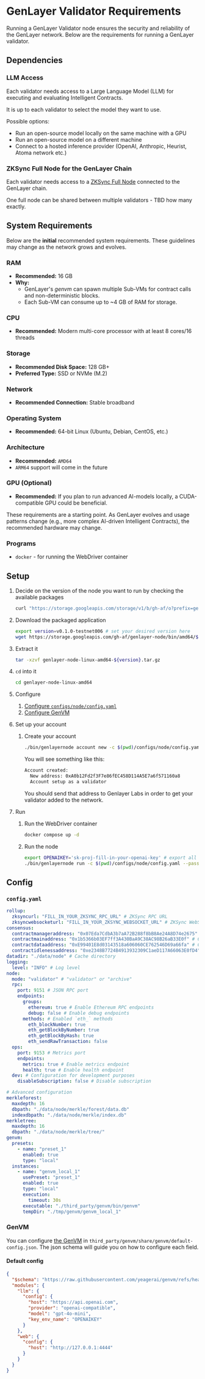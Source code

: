 
# GenLayer Validator Requirements

Running a GenLayer Validator node ensures the security and reliability of the GenLayer network. Below are the requirements for running a GenLayer validator.

## Dependencies

### LLM Access

Each validator needs access to a Large Language Model (LLM) for executing and evaluating Intelligent Contracts.

It is up to each validator to select the model they want to use.

Possible options:

- Run an open-source model locally on the same machine with a GPU
- Run an open-source model on a different machine
- Connect to a hosted inference provider (OpenAI, Anthropic, Heurist, Atoma network etc.)

### ZKSync Full Node for the GenLayer Chain

Each validator needs access to a [ZKSync Full Node](https://docs.zksync.io/zksync-era/tooling/external-node) connected to the GenLayer chain.

One full node can be shared between multiple validators - TBD how many exactly.

## System Requirements

Below are the **initial** recommended system requirements. These guidelines may change as the network grows and evolves.

### RAM

- **Recommended:** 16 GB
- **Why:**
  - GenLayer's _genvm_ can spawn multiple Sub-VMs for contract calls and non-deterministic blocks.
  - Each Sub-VM can consume up to ~4 GB of RAM for storage.

### CPU

- **Recommended:** Modern multi-core processor with at least 8 cores/16 threads

### Storage

- **Recommended Disk Space:** 128 GB+
- **Preferred Type:** SSD or NVMe (M.2)

### Network

- **Recommended Connection:** Stable broadband

### Operating System

- **Recommended:** 64-bit Linux (Ubuntu, Debian, CentOS, etc.)

### Architecture

- **Recommended:** `AMD64`
- `ARM64` support will come in the future

### GPU (Optional)

- **Recommended:** If you plan to run advanced AI-models locally, a CUDA-compatible GPU could be beneficial.

<Callout emoji="⚠️">
  These requirements are a starting point. As GenLayer evolves and usage
  patterns change (e.g., more complex AI-driven Intelligent Contracts), the
  recommended hardware may change.
</Callout>

### Programs

- `docker` - for running the WebDriver container

## Setup

1. Decide on the version of the node you want to run by checking the available packages
   ```sh
   curl "https://storage.googleapis.com/storage/v1/b/gh-af/o?prefix=genlayer-node/bin/amd64"
   ```
1. Download the packaged application
   ```sh
   export version=v0.1.0-testnet006 # set your desired version here
   wget https://storage.googleapis.com/gh-af/genlayer-node/bin/amd64/${version}/genlayer-node-linux-amd64-${version}.tar.gz
   ```
1. Extract it
   ```sh
   tar -xzvf genlayer-node-linux-amd64-${version}.tar.gz
   ```
1. `cd` into it

   ```sh
   cd genlayer-node-linux-amd64
   ```

1. Configure

   1. [Configure `configs/node/config.yaml`](#configyaml)
   1. [Configure GenVM](#genvm)

1. Set up your account

   1. Create your account

      ```sh
      ./bin/genlayernode account new -c $(pwd)/configs/node/config.yaml --setup --password "your secret password" # Remember it! You will need it to unlock your account when running the node
      ```

      You will see something like this:

      ```sh
      Account created:
        New address: 0xA0b12Fd2f3F7e86fEC458D114A5E7a6f571160a8
        Account setup as a validator
      ```

      You should send that address to Genlayer Labs in order to get your validator added to the network.

1. Run

   1. Run the WebDriver container

      ```sh
      docker compose up -d
      ```

   1. Run the node

      ```sh
      export OPENAIKEY='sk-proj-fill-in-your-openai-key' # export all the necessary environment variables for the GenVM
      ./bin/genlayernode run -c $(pwd)/configs/node/config.yaml --password "your secret password" # The same password you used when creating the account
      ```

## Config

### `config.yaml`

```yaml
rollup:
  zksyncurl: "FILL_IN_YOUR_ZKSYNC_RPC_URL" # ZKSync RPC URL
  zksyncwebsocketurl: "FILL_IN_YOUR_ZKSYNC_WEBSOCKET_URL" # ZKSync WebSocket URL
consensus:
  contractmanageraddress: "0x07Eda7CdbA3b7aA72B288f8bB8Ae24A8D74e2675" # ConsensusManager Smart Contract Address
  contractmainaddress: "0x1b5366b03EF7ff3A430BaA9C38AC98B26aB33E0f" # ConsensusMain Smart Contract Address
  contractdataaddress: "0xE99401E8d03143518a606060CE762546D69a66fa" # ConsensusData Smart Contract Address
  contractidlenessaddress: "0xe2348B7724B4913932309C1aeD117A66063E0fD4" # ConsensusIdleness Smart Contract Address
datadir: "./data/node" # Cache directory
logging:
  level: "INFO" # Log level
node:
  mode: "validator" # "validator" or "archive"
  rpc:
    port: 9151 # JSON RPC port
    endpoints:
      groups:
        ethereum: true # Enable Ethereum RPC endpoints
        debug: false # Enable debug endpoints
      methods: # Enabled `eth_` methods
        eth_blockNumber: true
        eth_getBlockByNumber: true
        eth_getBlockByHash: true
        eth_sendRawTransaction: false
  ops:
    port: 9153 # Metrics port
    endpoints:
      metrics: true # Enable metrics endpoint
      health: true # Enable health endpoint
  dev: # Configuration for development purposes
    disableSubscription: false # Disable subscription

# Advanced configuration
merkleforest:
  maxdepth: 16
  dbpath: "./data/node/merkle/forest/data.db"
  indexdbpath: "./data/node/merkle/index.db"
merkletree:
  maxdepth: 16
  dbpath: "./data/node/merkle/tree/"
genvm:
  presets:
    - name: "preset_1"
      enabled: true
      type: "local"
  instances:
    - name: "genvm_local_1"
      usePreset: "preset_1"
      enabled: true
      type: "local"
      execution:
        timeout: 30s
      executable: "./third_party/genvm/bin/genvm"
      tempDir: "./tmp/genvm/genvm_local_1"
```

### GenVM

You can configure [the GenVM](/understand-genlayer-protocol/core-concepts/genvm) in `third_party/genvm/share/genvm/default-config.json`.
The json schema will guide you on how to configure each field.

#### Default config

```json
{
  "$schema": "https://raw.githubusercontent.com/yeagerai/genvm/refs/heads/main/doc/schemas/default-config.json",
  "modules": {
    "llm": {
      "config": {
        "host": "https://api.openai.com",
        "provider": "openai-compatible",
        "model": "gpt-4o-mini",
        "key_env_name": "OPENAIKEY"
      }
    },
    "web": {
      "config": {
        "host": "http://127.0.0.1:4444"
      }
    }
  }
}
```
